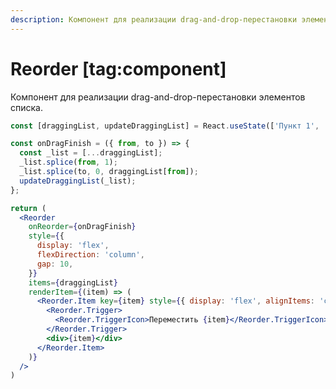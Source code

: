```yaml
---
description: Компонент для реализации drag-and-drop-перестановки элементов списка.
---
```


<Overview group="utils">

# Reorder [tag:component]

Компонент для реализации drag-and-drop-перестановки элементов списка.

</Overview>


<Playground Wrapper={BlockWrapper}>

```jsx
const [draggingList, updateDraggingList] = React.useState(['Пункт 1', 'Пункт 2', 'Пункт 3', 'Пункт 4', 'Пункт 5']);

const onDragFinish = ({ from, to }) => {
  const _list = [...draggingList];
  _list.splice(from, 1);
  _list.splice(to, 0, draggingList[from]);
  updateDraggingList(_list);
};

return (
  <Reorder
    onReorder={onDragFinish}
    style={{
      display: 'flex',
      flexDirection: 'column',
      gap: 10,
    }}
    items={draggingList}
    renderItem={(item) => (
      <Reorder.Item key={item} style={{ display: 'flex', alignItems: 'center', gap: 12 }}>
        <Reorder.Trigger>
          <Reorder.TriggerIcon>Переместить {item}</Reorder.TriggerIcon>
        </Reorder.Trigger>
        <div>{item}</div>
      </Reorder.Item>
    )}
  />
)
```

</Playground>
